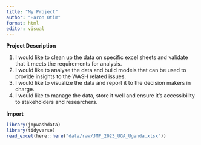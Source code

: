 ```yaml
---
title: "My Project"
author: "Haron Otim"
format: html
editor: visual
---
```


**Project Description**

1.  I would like to clean up the data on specific excel sheets and validate that it meets the requirements for analysis.
2.  I would like to analyse the data and build models that can be used to provide insights to the WASH related issues.
3.  I would like to visualize the data and report it to the decision makers in charge.
4.  I would like to manage the data, store it well and ensure it's accessibility to stakeholders and researchers.

**Import**

```r
library(jmpwashdata)
library(tidyverse)
read_excel(here::here("data/raw/JMP_2023_UGA_Uganda.xlsx"))
```
